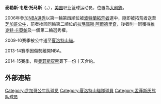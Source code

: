 {{Infobox NBA Player
| name =泰勒斯·托马斯<br />Tyrus Thomas
| image = Tyrus Thomas.jpg
| position = [[大前鋒|大前鋒]]/[[中鋒_(籃球)|中鋒]]
| nickname = 
| height_ft = 6
| height_in = 10
| weight_lb = 225
| team = 退役
| number = 
| nationality = {{USA}}
| nationality_2 =
| birth_date =1986年8月17日
| birth_place = {{USA}}[[路易斯安那州|路易斯安那州]][[巴吞鲁日_(路易斯安那州)|巴吞鲁日]]
| death_date = 
| death_place = 
| highschool = 
| college = [[路易斯安那州立大学|路易斯安那州立大学]]
| draft_round = 1
| draft_pick  = 4
| draft_year = 2006
| draft_team = [[波特兰拓荒者|波特兰拓荒者]]
| career_start =2006年
| former_teams = 
|years1 ={{nbay|2005|start}}–{{nbay|2009|end}}
|team1  = [[芝加哥公牛|芝加哥公牛]]
|years2 ={{nbay|2009|start}}–{{nbay|2012|end}}
|team2  = [[夏洛特山貓|夏洛特山貓]]
|years3 =2015
|team3  = {{link-en|爱荷华能量|Iowa Energy}}
|years4 ={{nbay|2014|end}} 
|team4  = [[曼菲斯灰熊|曼菲斯灰熊]]
|years5 =2015-2016
|team5  = Eisbären Bremerhaven
| awards = 
*[[NBA最佳新秀陣容|NBA最佳新秀陣容第二隊]]：{{nbay|2006|end}}
| halloffame = 
}}
'''泰勒斯·韦恩·托马斯'''（{{lang-en|'''Tyrus Wayne Thomas'''}}，{{bd|1986年|8月17日|||CatIdx=Thomas, Tyrus}}），[[美国|美国]]职业篮球运动员，位置為[[大前鋒|大前鋒]]。

2006年參加[[NBA選秀|NBA選秀]]以第一輪第四順位被[[波特蘭拓荒者|波特蘭拓荒者]]選中，隨即被拓荒者送至[[芝加哥公牛|芝加哥公牛]]，前者換回同輪第二順位的[[拉瑪庫斯·阿爾德里奇|拉瑪庫斯·阿爾德里奇]]，後者則一同獲得[[維克特·卡亞帕|維克特·卡亞帕]]及一個第二輪選秀權。

2009-10賽季被公牛送至[[夏洛特山貓|夏洛特山貓]]。

2013-14賽季因傷勢離開NBA。

2014-15賽季，與[[曼菲斯灰熊|曼菲斯灰熊]]簽下一份十天合約。

==外部連結==
{{basketballstats}}

{{US-sport-bio-stub}}
{{Basketball-bio-stub}}
{{2006 NBA Draft}}

{{Authority control}}
{{DEFAULTSORT:Thomas, Tyrus}}
[[Category:芝加哥公牛队球员|Category:芝加哥公牛队球员]]
[[Category:夏洛特山貓隊球員|Category:夏洛特山貓隊球員]]
[[Category:孟菲斯灰熊队球员|Category:孟菲斯灰熊队球员]]
